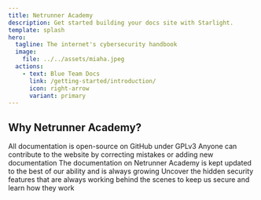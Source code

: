 ```yaml
---
title: Netrunner Academy
description: Get started building your docs site with Starlight.
template: splash
hero:
  tagline: The internet's cybersecurity handbook
  image:
    file: ../../assets/miaha.jpeg
  actions:
    - text: Blue Team Docs
      link: /getting-started/introduction/
      icon: right-arrow
      variant: primary
---
```



## Why Netrunner Academy?

<CardGrid stagger>
	<Card title="Fully Open-Source" icon="github">
		All documentation is open-source on GitHub under GPLv3
	</Card>
	<Card title="Community Driven" icon="pen">
		Anyone can contribute to the website by correcting mistakes or adding new documentation
	</Card>
	<Card title="Always Growing" icon="rocket">
		The documentation on Netrunner Academy is kept updated to the best of our ability and is always growing
	</Card>
	<Card title="Uncover Security Features" icon="magnifier">
		Uncover the hidden security features that are always working behind the scenes to keep us secure and learn how they work
	</Card>
</CardGrid>
